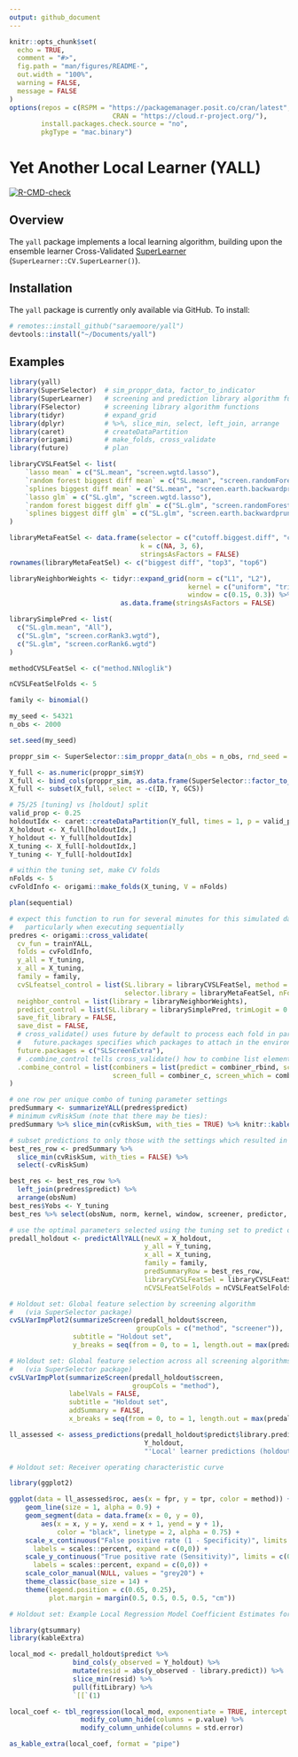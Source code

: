 ```yaml
---
output: github_document
---
```


```r
knitr::opts_chunk$set(
  echo = TRUE,
  comment = "#>",
  fig.path = "man/figures/README-",
  out.width = "100%",
  warning = FALSE,
  message = FALSE
)
options(repos = c(RSPM = "https://packagemanager.posit.co/cran/latest",
				          CRAN = "https://cloud.r-project.org/"),
        install.packages.check.source = "no",
        pkgType = "mac.binary")
```

# Yet Another Local Learner (YALL)

<!-- badges: start -->
[![R-CMD-check](https://github.com/saraemoore/yall/actions/workflows/R-CMD-check.yaml/badge.svg)](https://github.com/saraemoore/yall/actions/workflows/R-CMD-check.yaml)
<!-- badges: end -->

## Overview

The `yall` package implements a local learning algorithm, building upon the ensemble learner Cross-Validated [SuperLearner](https://github.com/ecpolley/SuperLearner) (`SuperLearner::CV.SuperLearner()`).

## Installation

The `yall` package is currently only available via GitHub. To install:

```r
# remotes::install_github("saraemoore/yall")
devtools::install("~/Documents/yall")
```

## Examples

```r
library(yall)
library(SuperSelector)  # sim_proppr_data, factor_to_indicator
library(SuperLearner)   # screening and prediction library algorithm functions
library(FSelector)      # screening library algorithm functions
library(tidyr)          # expand_grid
library(dplyr)          # %>%, slice_min, select, left_join, arrange
library(caret)          # createDataPartition
library(origami)        # make_folds, cross_validate
library(future)         # plan

libraryCVSLFeatSel <- list(
    `lasso mean` = c("SL.mean", "screen.wgtd.lasso"),
    `random forest biggest diff mean` = c("SL.mean", "screen.randomForest.imp"),
    `splines biggest diff mean` = c("SL.mean", "screen.earth.backwardprune"),
    `lasso glm` = c("SL.glm", "screen.wgtd.lasso"),
    `random forest biggest diff glm` = c("SL.glm", "screen.randomForest.imp"),
    `splines biggest diff glm` = c("SL.glm", "screen.earth.backwardprune")
)

libraryMetaFeatSel <- data.frame(selector = c("cutoff.biggest.diff", "cutoff.k", "cutoff.k"),
                                 k = c(NA, 3, 6),
                                 stringsAsFactors = FALSE)
rownames(libraryMetaFeatSel) <- c("biggest diff", "top3", "top6")

libraryNeighborWeights <- tidyr::expand_grid(norm = c("L1", "L2"),
                                             kernel = c("uniform", "tricube"),
                                             window = c(0.15, 0.3)) %>%
                            as.data.frame(stringsAsFactors = FALSE)

librarySimplePred <- list(
  c("SL.glm.mean", "All"),
  c("SL.glm", "screen.corRank3.wgtd"),
  c("SL.glm", "screen.corRank6.wgtd")
)

methodCVSLFeatSel <- c("method.NNloglik")

nCVSLFeatSelFolds <- 5

family <- binomial()

my_seed <- 54321
n_obs <- 2000

set.seed(my_seed)
```

```r
proppr_sim <- SuperSelector::sim_proppr_data(n_obs = n_obs, rnd_seed = my_seed)

Y_full <- as.numeric(proppr_sim$Y)
X_full <- bind_cols(proppr_sim, as.data.frame(SuperSelector::factor_to_indicator("GCS", proppr_sim)))
X_full <- subset(X_full, select = -c(ID, Y, GCS))

# 75/25 [tuning] vs [holdout] split
valid_prop <- 0.25
holdoutIdx <- caret::createDataPartition(Y_full, times = 1, p = valid_prop)[[1]]
X_holdout <- X_full[holdoutIdx,]
Y_holdout <- Y_full[holdoutIdx]
X_tuning <- X_full[-holdoutIdx,]
Y_tuning <- Y_full[-holdoutIdx]

# within the tuning set, make CV folds
nFolds <- 5
cvFoldInfo <- origami::make_folds(X_tuning, V = nFolds)
```

```r
plan(sequential)

# expect this function to run for several minutes for this simulated dataset,
#   particularly when executing sequentially
predres <- origami::cross_validate(
  cv_fun = trainYALL,
  folds = cvFoldInfo,
  y_all = Y_tuning,
  x_all = X_tuning,
  family = family,
  cvSLfeatsel_control = list(SL.library = libraryCVSLFeatSel, method = methodCVSLFeatSel,
                             selector.library = libraryMetaFeatSel, nFolds = nCVSLFeatSelFolds),
  neighbor_control = list(library = libraryNeighborWeights),
  predict_control = list(SL.library = librarySimplePred, trimLogit = 0.001),
  save_fit_library = FALSE,
  save_dist = FALSE,
  # cross_validate() uses future by default to process each fold in parallel.
  #   future.packages specifies which packages to attach in the environment within each fold.
  future.packages = c("SLScreenExtra"),
  # .combine_control tells cross_validate() how to combine list elements from each fold's results
  .combine_control = list(combiners = list(predict = combiner_rbind, screen = combiner_rbind,
                          screen_full = combiner_c, screen_which = combiner_rbind))
)
```

```r
# one row per unique combo of tuning parameter settings
predSummary <- summarizeYALL(predres$predict)
# minimum cvRiskSum (note that there may be ties):
predSummary %>% slice_min(cvRiskSum, with_ties = TRUE) %>% knitr::kable()
```

```r
# subset predictions to only those with the settings which resulted in the min cvRiskSum
best_res_row <- predSummary %>%
  slice_min(cvRiskSum, with_ties = FALSE) %>%
  select(-cvRiskSum) 
```

```r
best_res <- best_res_row %>%
  left_join(predres$predict) %>%
  arrange(obsNum)
best_res$Yobs <- Y_tuning
best_res %>% select(obsNum, norm, kernel, window, screener, predictor, combo_method, selector, k, keep_names, windowFmtd, keep2, library.predict, Yobs) %>% head()

```

```r
# use the optimal parameters selected using the tuning set to predict outcomes in the holdout set
predall_holdout <- predictAllYALL(newX = X_holdout,
                                  y_all = Y_tuning,
                                  x_all = X_tuning,
                                  family = family,
                                  predSummaryRow = best_res_row,
                                  libraryCVSLFeatSel = libraryCVSLFeatSel,
                                  nCVSLFeatSelFolds = nCVSLFeatSelFolds)
```

```r
# Holdout set: Global feature selection by screening algorithm
#   (via SuperSelector package)
cvSLVarImpPlot2(summarizeScreen(predall_holdout$screen,
                                groupCols = c("method", "screener")),
                subtitle = "Holdout set",
                y_breaks = seq(from = 0, to = 1, length.out = max(predall_holdout$screen$fold) + 1))
```

```r
# Holdout set: Global feature selection across all screening algorithms
#   (via SuperSelector package)
cvSLVarImpPlot(summarizeScreen(predall_holdout$screen,
                               groupCols = "method"),
               labelVals = FALSE,
               subtitle = "Holdout set",
               addSummary = FALSE,
               x_breaks = seq(from = 0, to = 1, length.out = max(predall_holdout$screen$fold) + 1))
```

```r
ll_assessed <- assess_predictions(predall_holdout$predict$library.predict,
                                  Y_holdout,
                                  "'Local' learner predictions (holdout set)")
```

```r
# Holdout set: Receiver operating characteristic curve

library(ggplot2)

ggplot(data = ll_assessed$roc, aes(x = fpr, y = tpr, color = method)) +
    geom_line(size = 1, alpha = 0.9) +
    geom_segment(data = data.frame(x = 0, y = 0),
        aes(x = x, y = y, xend = x + 1, yend = y + 1),
            color = "black", linetype = 2, alpha = 0.75) +
    scale_x_continuous("False positive rate (1 - Specificity)", limits = c(-0.01, 1.01),
      labels = scales::percent, expand = c(0,0)) +
    scale_y_continuous("True positive rate (Sensitivity)", limits = c(0, 1),
      labels = scales::percent, expand = c(0,0)) +
    scale_color_manual(NULL, values = "grey20") +
    theme_classic(base_size = 14) +
    theme(legend.position = c(0.65, 0.25),
          plot.margin = margin(0.5, 0.5, 0.5, 0.5, "cm"))
```

```r
# Holdout set: Example Local Regression Model Coefficient Estimates for a single observation

library(gtsummary)
library(kableExtra)

local_mod <- predall_holdout$predict %>%
                bind_cols(y_observed = Y_holdout) %>%
                mutate(resid = abs(y_observed - library.predict)) %>%
                slice_min(resid) %>%
                pull(fitLibrary) %>%
                `[[`(1)

local_coef <- tbl_regression(local_mod, exponentiate = TRUE, intercept = TRUE) %>%
                  modify_column_hide(columns = p.value) %>%
                  modify_column_unhide(columns = std.error)

as_kable_extra(local_coef, format = "pipe")
```
